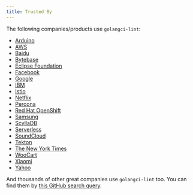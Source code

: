 ```yaml
---
title: Trusted By
---
```


The following companies/products use `golangci-lint`:

- [Arduino](https://github.com/arduino/arduino-cli)
- [AWS](https://github.com/aws/aws-xray-sdk-go)
- [Baidu](https://github.com/baidu/bfe)
- [Bytebase](https://github.com/bytebase/bytebase)
- [Eclipse Foundation](https://github.com/eclipse/che-go-jsonrpc)
- [Facebook](https://github.com/facebookincubator/fbender)
- [Google](https://github.com/GoogleContainerTools/skaffold)
- [IBM](https://github.com/ibm-developer/ibm-cloud-env-golang)
- [Istio](https://github.com/istio/istio)
- [Netflix](https://github.com/Netflix/titus-executor)
- [Percona](https://github.com/percona/pmm-managed)
- [Red Hat OpenShift](https://github.com/openshift/telemeter)
- [Samsung](https://github.com/samsung-cnct/cluster-api-provider-ssh)
- [ScyllaDB](https://github.com/scylladb/gocqlx)
- [Serverless](https://github.com/serverless/event-gateway)
- [SoundCloud](https://github.com/soundcloud/periskop)
- [Tekton](http://tekton.dev/)
- [The New York Times](https://github.com/NYTimes/encoding-wrapper)
- [WooCart](https://github.com/woocart/gsutil)
- [Xiaomi](https://github.com/XiaoMi/soar)
- [Yahoo](https://github.com/yahoo/yfuzz)

And thousands of other great companies use `golangci-lint` too.
You can find them by [this GitHub search query](https://github.com/search?q=golangci-lint&type=Code).
